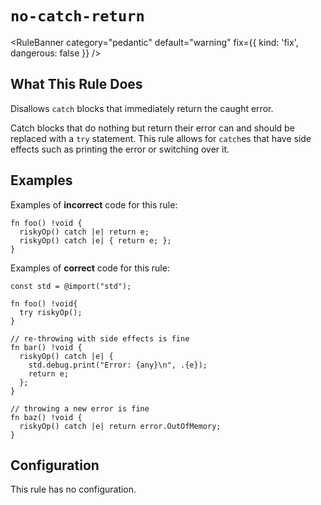 # `no-catch-return`

<RuleBanner category="pedantic" default="warning" fix={{ kind: 'fix', dangerous: false }} />

## What This Rule Does

Disallows `catch` blocks that immediately return the caught error.

Catch blocks that do nothing but return their error can and should be
replaced with a `try` statement. This rule allows for `catch`es that
have side effects such as printing the error or switching over it.

## Examples

Examples of **incorrect** code for this rule:

```zig
fn foo() !void {
  riskyOp() catch |e| return e;
  riskyOp() catch |e| { return e; };
}
```

Examples of **correct** code for this rule:

```zig
const std = @import("std");

fn foo() !void{
  try riskyOp();
}

// re-throwing with side effects is fine
fn bar() !void {
  riskyOp() catch |e| {
    std.debug.print("Error: {any}\n", .{e});
    return e;
  };
}

// throwing a new error is fine
fn baz() !void {
  riskyOp() catch |e| return error.OutOfMemory;
}
```

## Configuration

This rule has no configuration.
